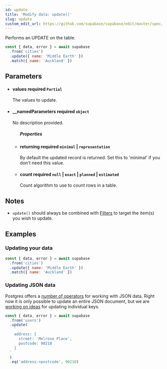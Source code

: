 ```yaml
---
id: update
title: 'Modify data: update()'
slug: update
custom_edit_url: https://github.com/supabase/supabase/edit/master/spec/supabase_js_v1_legacy.yml
---
```



Performs an UPDATE on the table.

```js
const { data, error } = await supabase
  .from('cities')
  .update({ name: 'Middle Earth' })
  .match({ name: 'Auckland' })
```

## Parameters

<ul className="method-list-group">
  
<li className="method-list-item">
  <h4 className="method-list-item-label">
    <span className="method-list-item-label-name">
      values
    </span>
    <span className="method-list-item-label-badge required">
      required
    </span>
    <span className="method-list-item-validation">
      <code>Partial</code>
    </span>
  </h4>
  <div class="method-list-item-description">

The values to update.

  </div>
  
</li>

<li className="method-list-item">
  <h4 className="method-list-item-label">
    <span className="method-list-item-label-name">
      __namedParameters
    </span>
    <span className="method-list-item-label-badge required">
      required
    </span>
    <span className="method-list-item-validation">
      <code>object</code>
    </span>
  </h4>
  <div class="method-list-item-description">

No description provided.

  </div>
  
<ul className="method-list-group">
  <h5 class="method-list-title method-list-title-isChild expanded">Properties</h5>

<li className="method-list-item">
  <h4 className="method-list-item-label">
    <span className="method-list-item-label-name">
      returning
    </span>
    <span className="method-list-item-label-badge required">
      required
    </span>
    <span className="method-list-item-validation">
      <code>minimal</code> | <code>representation</code>
    </span>
  </h4>
  <div class="method-list-item-description">

By default the updated record is returned. Set this to 'minimal' if you don't need this value.

  </div>
  
</li>

<li className="method-list-item">
  <h4 className="method-list-item-label">
    <span className="method-list-item-label-name">
      count
    </span>
    <span className="method-list-item-label-badge required">
      required
    </span>
    <span className="method-list-item-validation">
      <code>null</code> | <code>exact</code> | <code>planned</code> | <code>estimated</code>
    </span>
  </h4>
  <div class="method-list-item-description">

Count algorithm to use to count rows in a table.

  </div>
  
</li>

</ul>

</li>

</ul>

## Notes

- `update()` should always be combined with [Filters](/docs/reference/javascript/using-filters) to target the item(s) you wish to update.

## Examples

### Updating your data

```js
const { data, error } = await supabase
  .from('cities')
  .update({ name: 'Middle Earth' })
  .match({ name: 'Auckland' })
```

### Updating JSON data

Postgres offers a
[number of operators](https://www.postgresql.org/docs/current/functions-json.html)
for working with JSON data. Right now it is only possible to update an entire JSON document,
but we are [working on ideas](https://github.com/PostgREST/postgrest/issues/465) for updating individual keys.

```js
const { data, error } = await supabase
  .from('users')
  .update(
    `
    address: { 
      street: 'Melrose Place',
      postcode: 90210
    }
  `
  )
  .eq('address->postcode', 90210)
```
